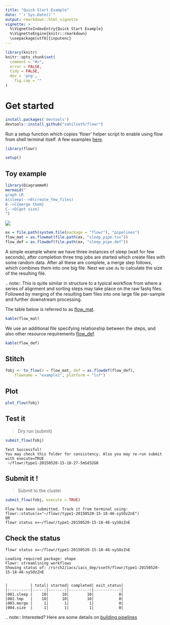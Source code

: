 ```yaml
---
title: "Quick Start Example"
date: "`r Sys.Date()`"
output: rmarkdown::html_vignette
vignette: >
  %\VignetteIndexEntry{Quick Start Example}
  %\VignetteEngine{knitr::rmarkdown}
  \usepackage[utf8]{inputenc}
---
```


```r
library(knitr)
knitr::opts_chunk$set(
  comment = "#>",
  error = FALSE,
  tidy = FALSE,
  dev = 'png',
	fig.cap = ""
)
```

# Get started


```r
install.packages('devtools')
devtools::install_github("sahilseth/flowr")
```

Run a setup function which copies 'flowr' helper script to enable using flow from shell terminal itself.
A few examples [here](https://github.com/sahilseth/rfun).

```r
library(flowr)
```

```r
setup()
```


## Toy example


```r
library(DiagrammeR)
mermaid("
graph LR
A(sleep)-->B(create_few_files) 
B-->C{merge them}
C-->D[get size]
")
```

![](imgs/toy.png)


```r
ex = file.path(system.file(package = "flowr"), "pipelines")
flow_mat = as.flowmat(file.path(ex, "sleep_pipe.tsv"))
flow_def = as.flowdef(file.path(ex, "sleep_pipe.def"))
```

A simple example where we have three instances of sleep (wait for few seconds), after completion three tmp jobs are started which create files with some random data. After all these are complete, a merge step follows, which combines them into one big file. Next we use `du` to calculate the size of the resulting file. 

.. note:: 
This is quite similar in structure to a typical workflow from where a series of alignment and sorting steps may take place on the raw fastq files. Followed by merging of the resulting bam files into one large file per-sample and further downstream processing.

The table below is referred to as [flow_mat](http://docs.flowr.space/en/latest/rd/vignettes/build-pipes.html#flow-mat-a-table-with-shell-commands-to-run).

```r
kable(flow_mat)
```

We use an additional file specifying relationship between the steps, and also other resource requirements [flow_def](http://docs.flowr.space/en/latest/rd/vignettes/build-pipes.html#flow-definition).

```r
kable(flow_def)
```


## Stitch

```r
fobj <- to_flow(x = flow_mat, def = as.flowdef(flow_def), 
	flowname = "example1", platform = "lsf")
```

## Plot

```r
plot_flow(fobj)
```


## Test it

> Dry run (submit)

```r
submit_flow(fobj)
```

```
Test Successful!
You may check this folder for consistency. Also you may re-run submit with execute=TRUE
 ~/flowr/type1-20150520-15-18-27-5mSd32G0
```

## Submit it !

> Submit to the cluster

```r
submit_flow(fobj, execute = TRUE)
```

```
Flow has been submitted. Track it from terminal using:
flowr::status(x="~/flowr/type1-20150520-15-18-46-sySOzZnE")
OR
flowr status x=~/flowr/type1-20150520-15-18-46-sySOzZnE
```


## Check the status

```
flowr status x=~/flowr/type1-20150520-15-18-46-sySOzZnE
```

```
Loading required package: shape
Flowr: streamlining workflows
Showing status of: /rsrch2/iacs/iacs_dep/sseth/flowr/type1-20150520-15-18-46-sySOzZnE


|          | total| started| completed| exit_status|
|:---------|-----:|-------:|---------:|-----------:|
|001.sleep |    10|      10|        10|           0|
|002.tmp   |    10|      10|        10|           0|
|003.merge |     1|       1|         1|           0|
|004.size  |     1|       1|         1|           0|
```

.. note::
Interested? Here are some details on [building pipelines](http://docs.flowr.space/en/latest/rd/vignettes/build-pipes.html)
